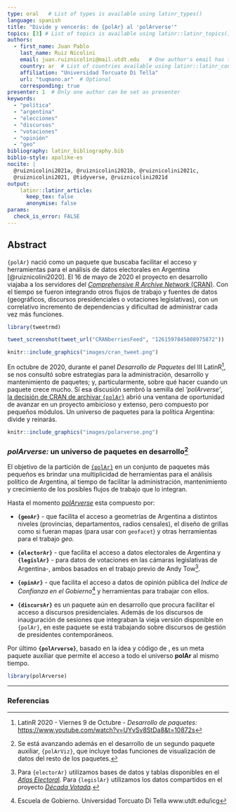 ```yaml
---
type: oral   # List of types is available using latinr_types()
language: spanish
title: "Divide y vencerás: de {polAr} al 'polArverse'"
topics: [3] # List of topics is available using latinr::latinr_topics()
authors:
  - first_name: Juan Pablo  
    last_name: Ruiz Nicolini
    email: juan.ruiznicolini@mail.utdt.edu   # One author's email has to match the email registered in EasyChair.
    country: ar  # List of countries available using latinr::latinr_countries()
    affiliation: "Universidad Torcuato Di Tella"
    url: "tuqmano.ar"  # Optional 
    corresponding: true
presenter: 1  # Only one author can be set as presenter
keywords: 
  - "política"
  - "argentina"
  - "elecciones"
  - "discursos"
  - "votaciones"
  - "opinión"
  - "geo"
bibliography: latinr_bibliography.bib
biblio-style: apalike-es   
nocite: |
  @ruiznicolini2021a, @ruiznicolini2021b, @ruiznicolini2021c,
  @ruiznicolini2021, @tidyverse, @ruiznicolini2021d
output:
    latinr::latinr_article:
      keep_tex: false
      anonymise: false
params: 
  check_is_error: FALSE
---
```


## Abstract

`{polAr}` nació como un paquete que buscaba facilitar el acceso y herramientas para el análisis de datos electorales en Argentina [@ruiznicolini2020]. El 16 de mayo de 2020 el proyecto en desarrollo viajaba a los servidores del [*Comprehensive R Archive Network* (CRAN)](https://cran.r-project.org/). Con el tiempo se fueron integrando otros flujos de trabajo y fuentes de datos (geográficos, discursos presidenciales o votaciones legislativas), con un correlativo incremento de dependencias y dificultad de administrar cada vez más funciones.

```r

library(tweetrmd)

tweet_screenshot(tweet_url("CRANberriesFeed", "1261597845808975872"))

```



```r

knitr::include_graphics("images/cran_tweet.png")


```


En octubre de 2020, durante el panel *Desarrollo de Paquetes* del III LatinR[^2], se nos consultó sobre estrategias para la administración, desarrollo y mantenimiento de paquetes; y, particularmente, sobre qué hacer cuando un paquete crece mucho. Sí esa discusión sembró la semilla del *'polArverse'*, [la decisión de CRAN de archivar `{polAr}`](https://twitter.com/TuQmano/status/1365620872397152259) abrió una ventana de oportunidad de avanzar en un proyecto ambicioso y extenso, pero compuesto por pequeños módulos. Un universo de paquetes para la política Argentina: divide y reinarás.


[^2]: LatinR 2020 - Viernes 9 de Octubre - *Desarrollo de paquetes:* <https://www.youtube.com/watch?v=UYvSv8StDa8&t=10872s>

```r
knitr::include_graphics("images/polarverse.png")

```

### *polArverse:* un universo de paquetes en desarrollo[^3]

[^3]: Se está avanzando además en el desarrollo de un segundo paquete auxiliar, `{polArViz}`, que incluye todas funciones de visualización de datos del resto de los paquetes.

El objetivo de la partición de [`{polAr}`](https://github.com/electorArg/polAr) en un conjunto de paquetes más pequeños es brindar una multiplicidad de herramientas para el análisis político de Argentina, al tiempo de facilitar la administración, mantenimiento y crecimiento de los posibles flujos de trabajo que lo integran. 

Hasta el momento [*polArverse*](https://github.com/PoliticaArgentina/polArverse) esta compuesto por:

-   **`{geoAr}`** - que facilita el acceso a geometrías de Argentina a distintos niveles (provincias, departamentos, radios censales), el diseño de grillas como si fueran mapas (para usar con `geofacet`) y otras herramientas para el trabajo *geo.*

-   **`{electorAr}`** - que facilita el acceso a datos electorales de Argentina y **`{legislAr}`** - para datos de votaciones en las cámaras legislativas de Argentina-, ambos basados en el trabajo previo de Andy Tow[^4].

-   **`{opinAr}`** - que facilita el acceso a datos de opinión pública del *Indice de Confianza en el Gobierno*[^5] y herramientas para trabajar con ellos.

[^4]: Para `{electorAr}` utilizamos bases de datos y tablas disponibles en el [*Atlas Electora*l](https://www.andytow.com/access/index.php). Para `{legislAr}` utilizamos los datos compartidos en el proyecto [*Década Votada*](https://decadavotada.andytow.com/doc.html)*.*

[^5]: Escuela de Gobierno. Universidad Torcuato Di Tella www.utdt.edu/icg

```{=html}
<!-- -->
```
-   **`{discursAr}`** es un paquete aún en desarrollo que procura facilitar el acceso a discursos presidenciales. Además de los discursos de inauguración de sesiones que integraban la vieja versión disponible en `{polAr}`, en este paquete se está trabajando sobre discursos de gestión de presidentes contemporáneos.

Por último **`{polArverse}`**, basado en la idea y código de \CRANpkg{tidyverse}, es un meta paquete auxiliar que permite el acceso a todo el universo **polAr** al mismo tiempo.

```r
library(polArverse)

```

------------------------------------------------------------------------

### Referencias
